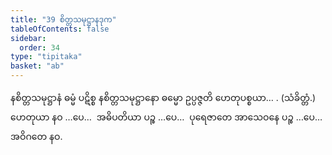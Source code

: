 ```yaml
---
title: "39 စိတ္တသမုဋ္ဌာနဒုက"
tableOfContents: false
sidebar:
  order: 34
type: "tipitaka"
basket: "ab"
---
```



<DynamicBreadcrumb />

<Division number="58">

<Paragraph number="184">
နစိတ္တသမုဋ္ဌာနံ ဓမ္မံ ပဋိစ္စ နစိတ္တသမုဋ္ဌာနော ဓမ္မော ဥပ္ပဇ္ဇတိ ဟေတုပစ္စယာ… . (သံခိတ္တံ.)
</Paragraph>

<Paragraph number="185">
ဟေတုယာ နဝ …ပေ…  အဓိပတိယာ ပဉ္စ …ပေ…  ပုရေဇာတေ အာသေဝနေ ပဉ္စ …ပေ…  အဝိဂတေ နဝ.
</Paragraph>
</Division>